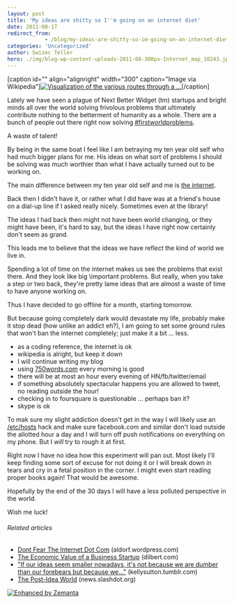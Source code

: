 ```yaml
---
layout: post
title: 'My ideas are shitty so I''m going on an internet diet'
date: 2011-08-17
redirect_from: 
            - /blog/my-ideas-are-shitty-so-im-going-on-an-internet-diet/swizec/2239
categories: 'Uncategorized'
author: Swizec Teller
hero: ./img/blog-wp-content-uploads-2011-08-300px-Internet_map_10243.jpg
---
```

\[caption id="" align="alignright" width="300" caption="Image via Wikipedia"][![Visualization of the various routes through a ...](./img/blog-wp-content-uploads-2011-08-300px-Internet_map_10243.jpg "Visualization of the various routes through a ...")](http://commons.wikipedia.org/wiki/File:Internet_map_1024.jpg)\[/caption]



Lately we have seen a plague of Next Better Widget (tm) startups and bright minds all over the world solving frivolous problems that ultimately contribute nothing to the betterment of humanity as a whole. There are a bunch of people out there right now solving [#firstworldproblems](https://twitter.com/#!/search?q=%23FirstWorldProblems).



A waste of talent!



By being in the same boat I feel like I am betraying my ten year old self who had much bigger plans for me. His ideas on what sort of problems I should be solving was much worthier than what I have actually turned out to be working on.



The main difference between my ten year old self and me is [the internet](http://en.wikipedia.org/wiki/Internet "Internet").



Back then I didn't have it, or rather what I did have was at a friend's house on a dial-up line if I asked really nicely. Sometimes even at the library!



The ideas I had back then might not have been world changing, or they might have been, it's hard to say, but the ideas I have right now certainly don't seem as grand.



This leads me to believe that the ideas we have reflect the kind of world we live in.



Spending a lot of time on the internet makes us see the problems that exist there. And they look like big \\important problems. But really, when you take a step or two back, they're pretty lame ideas that are almost a waste of time to have anyone working on.



Thus I have decided to go offline for a month, starting tomorrow.



But because going completely dark would devastate my life, probably make it stop dead (how unlike an addict eh?), I am going to set some ground rules that won't ban the internet completely; just make it a bit ... less.

- as a coding reference, the internet is ok
- wikipedia is alright, but keep it down
- I will continue writing my blog
- using [750words.com](http://750words.com) every morning is good
- there will be at most an hour every evening of HN/fb/twitter/email
- if something absolutely spectacular happens you are allowed to tweet, no reading outside the hour!
- checking in to foursquare is questionable ... perhaps ban it?
- skype is ok

To mak sure my slight addiction doesn't get in the way I will likely use an [/etc/hosts](http://en.wikipedia.org/wiki/Hosts_%28file%29 "Hosts (file)") hack and make sure facebook.com and similar don't load outside the allotted hour a day and I will turn off push notifications on everything on my phone. But I _will_ try to rough it at first.



Right now I have no idea how this experiment will pan out. Most likely I'll keep finding some sort of excuse for not doing it or I will break down in tears and cry in a fetal position in the corner. I might even start reading proper books again! That would be awesome.



Hopefully by the end of the 30 days I will have a less polluted perspective in the world.



Wish me luck!

###### Related articles

- [Dont Fear The Internet Dot Com](http://aldorf.wordpress.com/2011/08/11/dont-fear-the-internet-dot-com/) (aldorf.wordpress.com)
- [The Economic Value of a Business Startup](http://dilbert.com/blog/entry/the_economic_value_of_a_business_startup/) (dilbert.com)
- ["If our ideas seem smaller nowadays, it's not because we are dumber than our forebears but because we..."](http://kellysutton.tumblr.com/post/8930005518/if-our-ideas-seem-smaller-nowadays-its-not) (kellysutton.tumblr.com)
- [The Post-Idea World](http://news.slashdot.org/story/11/08/16/0142226/The-Post-Idea-World) (news.slashdot.org)

[![Enhanced by Zemanta](http://img.zemanta.com/zemified_e.png?x-id=38f92c98-fc80-48ae-bfcd-99be2ac93f19)](http://www.zemanta.com/ "Enhanced by Zemanta")